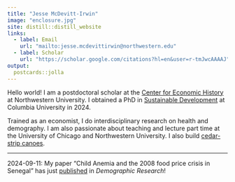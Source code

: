 ```yaml
---
title: "Jesse McDevitt-Irwin"
image: "enclosure.jpg"
site: distill::distill_website
links:
  - label: Email
    url: "mailto:jesse.mcdevittirwin@northwestern.edu"
  - label: Scholar
    url: "https://scholar.google.com/citations?hl=en&user=r-tmJwcAAAAJ"
output:
  postcards::jolla
---
```

 
Hello world! I am a postdoctoral scholar at the [Center for Economic History](https://sites.northwestern.edu/cfeh/) at Northwestern University. I obtained a PhD in [Sustainable Development](https://www.sipa.columbia.edu/academics/programs/phd-sustainable-development) at Columbia University in 2024.

Trained as an economist, I do interdisciplinary research on health and demography. I am also passionate about teaching and lecture part time at the University of Chicago and Northwestern University. I also build [cedar-strip canoes](images/canoe.jpg).


----

2024-09-11: My paper "Child Anemia and the 2008 food price crisis in Senegal" has just [published](https://www.demographic-research.org/articles/volume/51/20) in _Demographic Research_!
